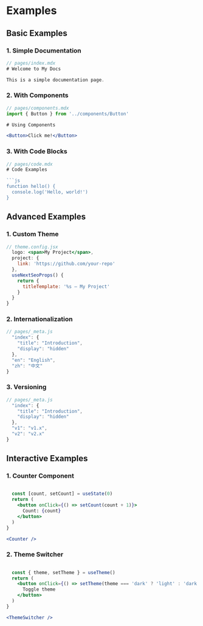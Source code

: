 # Examples

## Basic Examples

### 1. Simple Documentation

```jsx
// pages/index.mdx
# Welcome to My Docs

This is a simple documentation page.
```

### 2. With Components

```jsx
// pages/components.mdx
import { Button } from '../components/Button'

# Using Components

<Button>Click me!</Button>
```

### 3. With Code Blocks

```jsx
// pages/code.mdx
# Code Examples

```js
function hello() {
  console.log('Hello, world!')
}
```

## Advanced Examples

### 1. Custom Theme

```jsx
// theme.config.jsx
  logo: <span>My Project</span>,
  project: {
    link: 'https://github.com/your-repo'
  },
  useNextSeoProps() {
    return {
      titleTemplate: '%s – My Project'
    }
  }
}
```

### 2. Internationalization

```jsx
// pages/_meta.js
  "index": {
    "title": "Introduction",
    "display": "hidden"
  },
  "en": "English",
  "zh": "中文"
}
```

### 3. Versioning

```jsx
// pages/_meta.js
  "index": {
    "title": "Introduction",
    "display": "hidden"
  },
  "v1": "v1.x",
  "v2": "v2.x"
}
```

## Interactive Examples

### 1. Counter Component

```jsx

  const [count, setCount] = useState(0)
  return (
    <button onClick={() => setCount(count + 1)}>
      Count: {count}
    </button>
  )
}

<Counter />
```

### 2. Theme Switcher

```jsx

  const { theme, setTheme } = useTheme()
  return (
    <button onClick={() => setTheme(theme === 'dark' ? 'light' : 'dark')}>
      Toggle theme
    </button>
  )
}

<ThemeSwitcher />
```